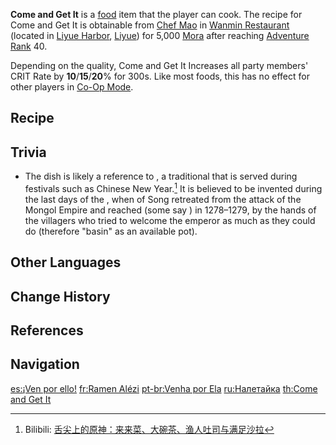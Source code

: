 {{Food Infobox
|id              = 108132
|name            = Come and Get It
|description     = A dish made out of a luxurious variety of
|desc_suspicious = ingredients... dumped into scalding-hot water and boiled beyond recognition. As if the taste of everything and nothing at the same time isn't bad enough, you'll want to watch out for the sand, too...
|desc_basic      = ingredients. There is no great refinement in the making of this food, and it appears in Liyue often during festival season. Whenever this dish is served up, the person at the head of the table will invite everyone to dig in, saying "Come on, eat, eat," hence the name.
|desc_delicious  = ingredients. The mixture of meat and vegetables is spot-on, the presentation is flawless, and the blend of flavors in the broth brings out the best of everything. Don't mind if I do.
|type            = ATK-Boosting Dishes
|effectType      = CRIT Rate Up
|effect          = Increases all party members' CRIT Rate by (var1)% for 300s.
|eff_att1        = CRIT Rate
|eff_suspicious1 = 10
|eff_basic1      = 15
|eff_delicious1  = 20
|rarity          = 3
|variant         = No Tomorrow, Lantern Rite Special Come and Get It
|region          = Liyue
|recipe          = Sold by [[Wanmin Restaurant]]
}}
'''Come and Get It''' is a [[food]] item that the player can cook. The recipe for Come and Get It is obtainable from [[Chef Mao]] in [[Wanmin Restaurant]] (located in [[Liyue Harbor]], [[Liyue]]) for 5,000 [[Mora]] after reaching [[Adventure Rank]] 40.

Depending on the quality, Come and Get It Increases all party members' CRIT Rate by '''10'''/'''15'''/'''20'''% for 300s. Like most foods, this has no effect for other players in [[Co-Op Mode]].

{{Special Dish|Qiqi|No Tomorrow}}

==Recipe==
{{Recipe
|type = Cooking
|Raw Meat = 3
|Fish = 3
|Rice = 3
|Tofu = 1
|sort = Raw Meat,Fish,Rice,Tofu
}}

==Trivia==
*The dish is likely a reference to {{Lang|{{w|poon choi}}|zh=盆菜|zh_rm=pén cài|zh_lit=basin dish}}, a traditional {{w|Cantonese cuisine|Cantonese dish}} that is served during festivals such as Chinese New Year.<ref>Bilibili: [https://www.bilibili.com/read/cv10436309 舌尖上的原神：来来菜、大碗茶、渔人吐司与满足沙拉]</ref> It is believed to be invented during the last days of the {{w|Song dynasty}}, when {{w|Zhao Bing|Emperor Bing}} of Song retreated from the attack of the Mongol Empire and reached {{w|Hong Kong}} (some say {{w|Dongguan}}) in 1278–1279, by the hands of the villagers who tried to welcome the emperor as much as they could do (therefore "basin" as an available pot).
<!--
==Notes==
{{Reflist|note=1}}
-->
==Other Languages==
{{Other Languages
|en      = Come and Get It
|zhs     = 来来菜
|zhs_rm  = Láilái-cài
|zht     = 來來菜
|zht_rm  = Láilái-cài
|zh_tl   = Come-Come dish
|ja      = お{{Rubi|食|た}}べくだ{{Rubi|菜|さい}}
|ja_rm   = O-tabekudasai
|ja_tl   = Please Eat (Dish)
|ja_note = There is a pun here, where the "''sai''" in ''kudasai'' is written as {{Lang|mini=1|ja=菜|ja_rm=sai}}, meaning "dish."
|ko      = 흥얼{{tt|채|菜}}
|ko_rm   = Heung'eol-chae
|ko_tl   = Hum Vegetables
|es      = ¡Ven por ello!
|es_tl   = Come for it!
|fr      = Ramen Alézi
|fr_tl   = Go-for-It Ramen
|fr_note = "Alézi" is the phonetic transcription of "''allez-y''", meaning "go for it" or "go ahead".
|ru      = Налетайка
|ru_tl   = Come and Get It
|th      = Come and Get It
|vi      = Món Nào Nào
|vi_tl   = Come-Come Dish
|de      = Schüssel Buntes
|de_tl   = Bowl of Colors
|de_note = Color in this context stand for variety.
|id      = Come and Get It
|pt      = Venha por Ela
|pt_tl   = 
}}

==Change History==
{{Change History|1.0}}

==References==
{{Reflist}}

==Navigation==
{{Food Navbox}}

[[es:¡Ven por ello!]]
[[fr:Ramen Alézi]]
[[pt-br:Venha por Ela]]
[[ru:Налетайка]]
[[th:Come and Get It]]